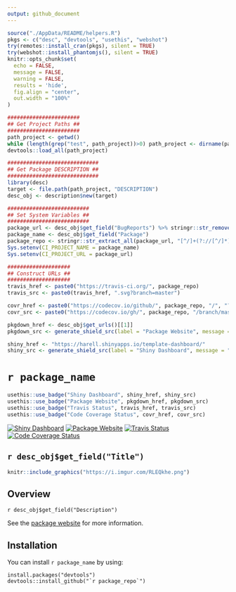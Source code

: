 ```yaml
---
output: github_document
---
```


```r
source("./AppData/README/helpers.R")
pkgs <- c("desc", "devtools", "usethis", "webshot")
try(remotes::install_cran(pkgs), silent = TRUE)
try(webshot::install_phantomjs(), silent = TRUE)
knitr::opts_chunk$set(
  echo = FALSE, 
  message = FALSE,
  warning = FALSE,
  results = 'hide',
  fig.align = "center", 
  out.width = "100%"
)
```

```r
#######################
## Get Project Paths ##
#######################
path_project <- getwd()
while (length(grep("test", path_project))>0) path_project <- dirname(path_project)
devtools::load_all(path_project)

############################# 
## Get Package DESCRIPTION ##
#############################
library(desc)
target <- file.path(path_project, "DESCRIPTION")
desc_obj <- description$new(target)

##########################
## Set System Variables ##
##########################
package_url <- desc_obj$get_field("BugReports") %>% stringr::str_remove("/issues$")
package_name <- desc_obj$get_field("Package")
package_repo <- stringr::str_extract_all(package_url, "[^/]+(?://[^/]*)*")[[1]][2:3] %>% paste0(collapse ="/")
Sys.setenv(CI_PROJECT_NAME = package_name)
Sys.setenv(CI_PROJECT_URL = package_url)

####################
## Construct URLs ##
####################
travis_href <- paste0("https://travis-ci.org/", package_repo)
travis_src <- paste0(travis_href, ".svg?branch=master")

covr_href <- paste0("https://codecov.io/github/", package_repo, "/", "?branch=master")
covr_src <- paste0("https://codecov.io/gh/", package_repo, "/branch/master/graph/badge.svg")

pkgdown_href <- desc_obj$get_urls()[[1]]
pkgdown_src <- generate_shield_src(label = "Package Website", message = "Click-Here", color = "9cf")

shiny_href <- "https://harell.shinyapps.io/template-dashboard/"
shiny_src <- generate_shield_src(label = "Shiny Dashboard", message = "Click-Here", color = "ff8c69")
```

# ``r package_name``

```r
usethis::use_badge("Shiny Dashboard", shiny_href, shiny_src)
usethis::use_badge("Package Website", pkgdown_href, pkgdown_src)
usethis::use_badge("Travis Status", travis_href, travis_src)
usethis::use_badge("Code Coverage Status", covr_href, covr_src)
```

<!-- badges: start -->
[![Shiny Dashboard](https://img.shields.io/badge/Shiny%20Dashboard-Click--Here-ff8c69.svg)](https://harell.shinyapps.io/template-dashboard/)
[![Package Website](https://img.shields.io/badge/Package%20Website-Click--Here-9cf.svg)](https://tidylab.github.io/template.dashboard/)
[![Travis Status](https://travis-ci.org/tidylab/template.dashboard.svg?branch=master)](https://travis-ci.org/tidylab/template.dashboard)
[![Code Coverage Status](https://codecov.io/gh/tidylab/template.dashboard/branch/master/graph/badge.svg)](https://codecov.io/github/tidylab/template.dashboard/?branch=master)
<!-- badges: end -->

`r desc_obj$get_field("Title")`
---

```r
knitr::include_graphics("https://i.imgur.com/RLEQkhe.png")
```

## Overview

`r desc_obj$get_field("Description")`

See the [package website](`r desc_obj$get_urls()[[1]]`) for more information. 

## Installation

You can install ``r package_name`` by using:

```
install.packages("devtools")
devtools::install_github("`r package_repo`")
```
